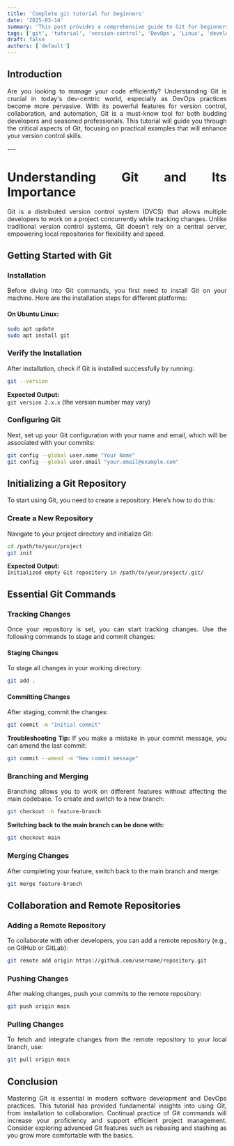 ```yaml
---
title: 'Complete git tutorial for beginners'
date: '2025-03-14'
summary: 'This post provides a comprehensive guide to Git for beginners, covering essential commands, workflows, troubleshooting tips, and integration with DevOps practices.'
tags: ['git', 'tutorial', 'version-control', 'DevOps', 'Linux', 'development', 'beginners']
draft: false
authors: ['default']
---
```


<div align="justify">

## Introduction
Are you looking to manage your code efficiently? Understanding Git is crucial in today's dev-centric world, especially as DevOps practices become more pervasive. With its powerful features for version control, collaboration, and automation, Git is a must-know tool for both budding developers and seasoned professionals. This tutorial will guide you through the critical aspects of Git, focusing on practical examples that will enhance your version control skills.

</div>
---

<div align="justify">

# Understanding Git and Its Importance
Git is a distributed version control system (DVCS) that allows multiple developers to work on a project concurrently while tracking changes. Unlike traditional version control systems, Git doesn’t rely on a central server, empowering local repositories for flexibility and speed.

## Getting Started with Git
### Installation
Before diving into Git commands, you first need to install Git on your machine. Here are the installation steps for different platforms:

#### On Ubuntu Linux:
```bash
sudo apt update
sudo apt install git
```  
### Verify the Installation
After installation, check if Git is installed successfully by running:
```bash
git --version
```  
**Expected Output:**  
`git version 2.x.x` (the version number may vary)

### Configuring Git
Next, set up your Git configuration with your name and email, which will be associated with your commits:
```bash
git config --global user.name "Your Name"
git config --global user.email "your.email@example.com"
```  
## Initializing a Git Repository
To start using Git, you need to create a repository. Here’s how to do this:

### Create a New Repository
Navigate to your project directory and initialize Git:
```bash
cd /path/to/your/project
git init
```  
**Expected Output:**  
`Initialized empty Git repository in /path/to/your/project/.git/`

## Essential Git Commands
### Tracking Changes
Once your repository is set, you can start tracking changes. Use the following commands to stage and commit changes:

#### Staging Changes
To stage all changes in your working directory:
```bash
git add .
```

#### Committing Changes
After staging, commit the changes:
```bash
git commit -m "Initial commit"
```
**Troubleshooting Tip:** If you make a mistake in your commit message, you can amend the last commit:
```bash
git commit --amend -m "New commit message"
```

### Branching and Merging
Branching allows you to work on different features without affecting the main codebase. To create and switch to a new branch:
```bash
git checkout -b feature-branch
```  
**Switching back to the main branch can be done with:**
```bash
git checkout main
```  
### Merging Changes
After completing your feature, switch back to the main branch and merge:
```bash
git merge feature-branch
```  
## Collaboration and Remote Repositories
### Adding a Remote Repository
To collaborate with other developers, you can add a remote repository (e.g., on GitHub or GitLab):
```bash
git remote add origin https://github.com/username/repository.git
```  
### Pushing Changes
After making changes, push your commits to the remote repository:
```bash
git push origin main
```  
### Pulling Changes
To fetch and integrate changes from the remote repository to your local branch, use:
```bash
git pull origin main
```

## Conclusion
Mastering Git is essential in modern software development and DevOps practices. This tutorial has provided fundamental insights into using Git, from installation to collaboration. Continual practice of Git commands will increase your proficiency and support efficient project management. Consider exploring advanced Git features such as rebasing and stashing as you grow more comfortable with the basics.

</div>